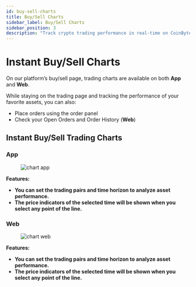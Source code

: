 ```yaml
---
id: buy-sell-charts
title: Buy/Sell Charts
sidebar_label: Buy/Sell Charts
sidebar_position: 3
description: "Track crypto trading performance in real-time on CoinByte with buy/sell charts available on App and Web."
---
```



# Instant Buy/Sell Charts

On our platform’s buy/sell page, trading charts are available on both **App** and **Web**.

While staying on the trading page and tracking the performance of your favorite assets, you can also:

- Place orders using the order panel  
- Check your Open Orders and Order History (**Web**)

## Instant Buy/Sell Trading Charts

<Tabs>
<TabItem value="Mobile App" label="App">
<div style={{ marginTop: '2.5rem' }}></div>

### **App**

<div style={{ marginBottom: '1.5rem' }}></div>

<figure style={{ textAlign: 'center' }}>
  <img src={useBaseUrl('/img/tradinig/instant-buy-sell/buy-sell-charts/1.png')} alt="chart app" style={{ width: 300 }} />
</figure>

**Features:**

- <strong>You can set the trading pairs and time horizon to analyze asset performance.</strong>  
- <strong>The price indicators of the selected time will be shown when you select any point of the line.</strong>

</TabItem>

<TabItem value="Web Platform" label="Web">
<div style={{ marginTop: '2.5rem' }}></div>

### **Web**

<div style={{ marginBottom: '1.5rem' }}></div>

<figure style={{ textAlign: 'center' }}>
  <img src={useBaseUrl('/img/tradinig/instant-buy-sell/buy-sell-charts/2.png')} alt="chart web" style={{ width: 500 }} />
</figure>

**Features:**

- <strong>You can set the trading pairs and time horizon to analyze asset performance.</strong>  
- <strong>The price indicators of the selected time will be shown when you select any point of the line.</strong>

</TabItem>
</Tabs>

<RelatedArticles category="trading" />

